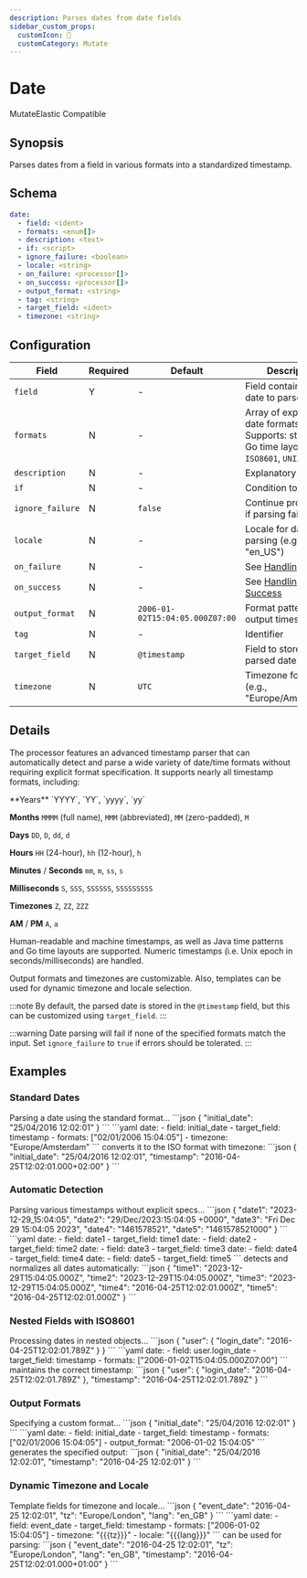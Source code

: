 ```yaml
---
description: Parses dates from date fields
sidebar_custom_props: 
  customIcon: 📅
  customCategory: Mutate
---
```


# Date

<span className="theme-doc-version-badge badge badge--primary">Mutate</span><span className="theme-doc-version-badge badge badge--secondary">Elastic Compatible</span>

## Synopsis

Parses dates from a field in various formats into a standardized timestamp.

## Schema

```yaml {2}
date:
  - field: <ident>
  - formats: <enum[]>
  - description: <text>
  - if: <script>
  - ignore_failure: <boolean>
  - locale: <string>
  - on_failure: <processor[]>
  - on_success: <processor[]>
  - output_format: <string>
  - tag: <string>
  - target_field: <ident>
  - timezone: <string>
```

## Configuration

|Field|Required|Default|Description|
|---|---|---|---|
|`field`|Y|-|Field containing the date to parse|
|`formats`|N|-|Array of expected date formats. Supports: standard Go time layouts, `ISO8601`, `UNIX`, `UNIX_MS`|
|`description`|N|-|Explanatory note|
|`if`|N|-|Condition to run|
|`ignore_failure`|N|`false`|Continue processing if parsing fails|
|`locale`|N|-|Locale for date parsing (e.g., "en_US")|
|`on_failure`|N|-|See [Handling Failures](../handling-failures.mdx)|
|`on_success`|N|-|See [Handling Success](../handling-success.mdx)|
|`output_format`|N|`2006-01-02T15:04:05.000Z07:00`|Format pattern for the output timestamp|
|`tag`|N|-|Identifier|
|`target_field`|N|`@timestamp`|Field to store the parsed date|
|`timezone`|N|`UTC`|Timezone for parsing (e.g., "Europe/Amsterdam")|

## Details

The processor features an advanced timestamp parser that can automatically detect and parse a wide variety of date/time formats without requiring explicit format specification. It supports nearly all timestamp formats, including:

<TermTable>
  <TermCol>**Years**</TermCol>
  <DefCol>`YYYY`, `YY`, `yyyy`, `yy`</DefCol>

  <TermCol>**Months**</TermCol>
  <DefCol>`MMMM` (full name), `MMM` (abbreviated), `MM` (zero-padded), `M`</DefCol>

  <TermCol>**Days**</TermCol>
  <DefCol>`DD`, `D`, `dd`, `d`</DefCol>

  <TermCol>**Hours**</TermCol>
  <DefCol>`HH` (24-hour), `hh` (12-hour), `h`</DefCol>

  <TermCol>**Minutes** / **Seconds**</TermCol>
  <DefCol>`mm`, `m`, `ss`, `s`</DefCol>

  <TermCol>**Milliseconds**</TermCol>
  <DefCol>`S`, `SSS`, `SSSSSS`, `SSSSSSSSS`</DefCol>

  <TermCol>**Timezones**</TermCol>
  <DefCol>`Z`, `ZZ`, `ZZZ`</DefCol>

  <TermCol>**AM** / **PM**</TermCol>
  <DefCol>`A`, `a`</DefCol>
</TermTable>

Human-readable and machine timestamps, as well as Java time patterns and Go time layouts are supported. Numeric timestamps (i.e. Unix epoch in seconds/milliseconds) are handled.

Output formats and timezones are customizable. Also, templates can be used for dynamic timezone and locale selection.

:::note
By default, the parsed date is stored in the `@timestamp` field, but this can be customized using `target_field`.
:::

:::warning
Date parsing will fail if none of the specified formats match the input. Set `ignore_failure` to `true` if errors should be tolerated.
:::

## Examples

### Standard Dates

<ExampleGrid>
  <CommentCol>
    Parsing a date using the standard format...
  </CommentCol>
  <CodeCol>
    ```json
    {
      "initial_date": "25/04/2016 12:02:01"
    }
    ```
    ```yaml
    date:
      - field: initial_date
      - target_field: timestamp
      - formats: ["02/01/2006 15:04:05"]
      - timezone: "Europe/Amsterdam"
    ```
  </CodeCol>
  <CommentCol>
    converts it to the ISO format with timezone:
  </CommentCol>
  <CodeCol>
    ```json
    {
      "initial_date": "25/04/2016 12:02:01",
      "timestamp": "2016-04-25T12:02:01.000+02:00"
    }
    ```
  </CodeCol>
</ExampleGrid>

### Automatic Detection

<ExampleGrid>
  <CommentCol>
    Parsing various timestamps without explicit specs...
  </CommentCol>
  <CodeCol>
    ```json
    {
      "date1": "2023-12-29_15:04:05",
      "date2": "29/Dec/2023:15:04:05 +0000",
      "date3": "Fri Dec 29 15:04:05 2023",
      "date4": "1461578521",
      "date5": "1461578521000"
    }
    ```
    ```yaml
    date:
      - field: date1
      - target_field: time1
    date:
      - field: date2
      - target_field: time2
    date:
      - field: date3
      - target_field: time3
    date:
      - field: date4
      - target_field: time4
    date:
      - field: date5
      - target_field: time5
    ```
  </CodeCol>
  <CommentCol>
    detects and normalizes all dates automatically:
  </CommentCol>
  <CodeCol>
    ```json
    {
      "time1": "2023-12-29T15:04:05.000Z",
      "time2": "2023-12-29T15:04:05.000Z",
      "time3": "2023-12-29T15:04:05.000Z",
      "time4": "2016-04-25T12:02:01.000Z",
      "time5": "2016-04-25T12:02:01.000Z"
    }
    ```
  </CodeCol>
</ExampleGrid>

### Nested Fields with ISO8601

<ExampleGrid>
  <CommentCol>
    Processing dates in nested objects...
  </CommentCol>
  <CodeCol>
    ```json
    {
      "user": {
        "login_date": "2016-04-25T12:02:01.789Z"
      }
    }
    ```
    ```yaml
    date:
      - field: user.login_date
      - target_field: timestamp
      - formats: ["2006-01-02T15:04:05.000Z07:00"]
    ```
  </CodeCol>
  <CommentCol>
    maintains the correct timestamp:
  </CommentCol>
  <CodeCol>
    ```json
    {
      "user": {
        "login_date": "2016-04-25T12:02:01.789Z"
      },
      "timestamp": "2016-04-25T12:02:01.789Z"
    }
    ```
  </CodeCol>
</ExampleGrid>

### Output Formats

<ExampleGrid>
  <CommentCol>
    Specifying a custom format...
  </CommentCol>
  <CodeCol>
    ```json
    {
      "initial_date": "25/04/2016 12:02:01"
    }
    ```
    ```yaml
    date:
      - field: initial_date
      - target_field: timestamp
      - formats: ["02/01/2006 15:04:05"]
      - output_format: "2006-01-02 15:04:05"
    ```
  </CodeCol>
  <CommentCol>
    generates the specified output:
  </CommentCol>
  <CodeCol>
    ```json
    {
      "initial_date": "25/04/2016 12:02:01",
      "timestamp": "2016-04-25 12:02:01"
    }
    ```
  </CodeCol>
</ExampleGrid>

### Dynamic Timezone and Locale

<ExampleGrid>
  <CommentCol>
    Template fields for timezone and locale...
  </CommentCol>
  <CodeCol>
    ```json
    {
      "event_date": "2016-04-25 12:02:01",
      "tz": "Europe/London",
      "lang": "en_GB"
    }
    ```
    ```yaml
    date:
      - field: event_date
      - target_field: timestamp
      - formats: ["2006-01-02 15:04:05"]
      - timezone: "{{{tz}}}"
      - locale: "{{{lang}}}"
    ```
  </CodeCol>
  <CommentCol>
    can be used for parsing:
  </CommentCol>
  <CodeCol>
    ```json
    {
      "event_date": "2016-04-25 12:02:01",
      "tz": "Europe/London",
      "lang": "en_GB",
      "timestamp": "2016-04-25T12:02:01.000+01:00"
    }
    ```
  </CodeCol>
</ExampleGrid>
